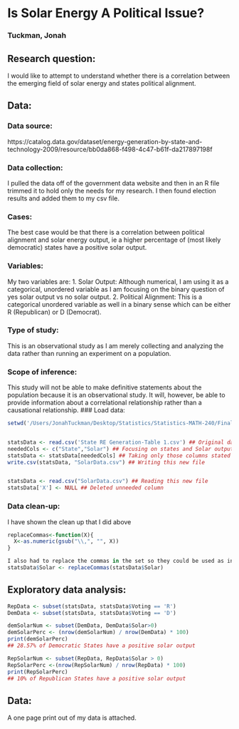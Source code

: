 <!-- Replace below with the title of your project -->
Is Solar Energy A Political Issue?
========================================================


<!-- Replace below with your last and first name -->
### Tuckman, Jonah






Research question:
--------------------------------------------------------
<!-- In one sentence, what is your research question? Enter text in the space provided below. -->

I would like to attempt to understand whether there is a correlation between the emerging field of solar energy and states political alignment.

Data:
--------------------------------------------------------

### Data source:
<!-- Include the citation for your data, and (if available) link to the source. -->

https://catalog.data.gov/dataset/energy-generation-by-state-and-technology-2009/resource/bb0da868-f498-4c47-b61f-da217897198f


### Data collection:
<!-- How was the data collected? -->

I pulled the data off of the government data website and then in an R file trimmed it to hold only the needs for my research. I then found election results and added them to my csv file.

### Cases:
<!--What are the cases (units of observation or experiment)? -->

The best case would be that there is a correlation between political alignment and solar energy output, ie a higher percentage of (most likely democratic) states have a positive solar output.

### Variables:
<!--What are the one or two variables you will be studying? What types of variables are these? -->

My two variables are:
1. Solar Output: Although numerical, I am using it as a categorical, unordered variable as I am focusing on the binary question of yes solar output vs no solar output.
2. Political Alignment: This is a categorical unordered variable as well in a binary sense which can be either R (Republican) or D (Democrat).

### Type of study:
<!--Observational study or experiment? Explain. -->

This is an observational study as I am merely collecting and analyzing the data rather than running an experiment on a population.

### Scope of inference:
<!-- Can these data be used to establish causal links and/or can findings be generalized to the population at large? -->

This study will not be able to make definitive statements about the population because it is an observational study. It will, however, be able to provide information about a correlational relationship rather than a causational relationship.
### Load data:
<!-- Simply enter the code required to load your data in the space below. No text required. -->

```r


setwd('/Users/JonahTuckman/Desktop/Statistics/Statistics-MATH-240/Final Project')


statsData <- read.csv('State RE Generation-Table 1.csv') ## Original dataset with many extra energy types
neededCols <- c("State","Solar") ## Focusing on states and Solar output
statsData <- statsData[neededCols] ## Taking only those columns stated above
write.csv(statsData, "SolarData.csv") ## Writing this new file


statsData <- read.csv("SolarData.csv") ## Reading this new file
statsData['X'] <- NULL ## Deleted unneeded column

```

### Data clean-up:
<!-- (Optional) If you had to do any data clean up in R, you can include the code and a very brief description of your steps here. If not, you can just get rid of this section. -->

I have shown the clean up that I did above

```r
replaceCommas<-function(X){
  X<-as.numeric(gsub("\\,", "", X))
}

I also had to replace the commas in the set so they could be used as integers
statsData$Solar <- replaceCommas(statsData$Solar)

```

Exploratory data analysis:
--------------------------------------------------------
<!-- Perform relevant descriptive statistics, including summary statistics and visualization of the data. Each plot or summary table should be accompanied by text describing what you see. Also address what the exploratory data analysis suggests about your research question. -->


```r
RepData <- subset(statsData, statsData$Voting == 'R')
DemData <- subset(statsData, statsData$Voting == 'D')

demSolarNum <- subset(DemData, DemData$Solar>0)
demSolarPerc <- (nrow(demSolarNum) / nrow(DemData) * 100)
print(demSolarPerc)
## 28.57% of Democratic States have a positive solar output

RepSolarNum <- subset(RepData, RepData$Solar > 0)
RepSolarPerc <-(nrow(RepSolarNum) / nrow(RepData) * 100)
print(RepSolarPerc)
## 10% of Republican States have a positive solar output
```





Data:
--------------------------------------------------------
A one page print out of my data is attached.

<!-- Do not forget to print out a page of your data and turn it in with your proposal-->
